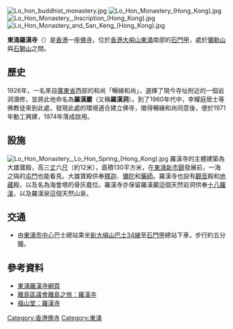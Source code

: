 {{Coord|22.26678|113.92891|type:landmark_region:HK|display=title}}
[[File:Lo_hon_buddhist_monastery.jpg|thumb]]
[[File:Lo_Hon_Monastery_(Hong_Kong).jpg|thumb]]
[[File:Lo_Hon_Monastery,_Inscription_(Hong_Kong).jpg|thumb]]
[[File:Lo_Hon_Monastery_and_San_Keng_(Hong_Kong).jpg|thumb]]

'''東涌羅漢寺'''（{{lang-en|'''Lo Hon Buddhist Monastery'''}}）是[[香港|香港]]一座[[佛寺|佛寺]]，位於[[香港|香港]][[大嶼山|大嶼山]][[東涌_(香港)|東涌]]南部的[[石門甲|石門甲]]，處於[[彌勒山|彌勒山]]與[[石獅山|石獅山]]之間。

==歷史==
1926年，一名來自[[廣東省|廣東省]]西部的和尚「暢緣和尚」，選擇了現今寺址附近的一個岩洞潛修，並將此地命名為'''羅漢巖'''（又稱'''羅漢洞'''）。到了1960年代中，李耀庭居士等佛教徒來到此處，發現此處的環境適合建立佛寺，徵得暢緣和尚同意後，便於1971年動工興建，1974年落成啟用。

==設施==
[[File:Lo_Hon_Monastery,_Lo_Hon_Spring_(Hong_Kong).jpg|thumb]]
羅漢寺的主體建築為大雄寶殿，高三[[丈|丈]]六[[尺|尺]]（約12米），面積130平方米，在[[東涌新市鎮|東涌新市鎮]]發展前，一海之隔的[[屯門|屯門]]也能看見。大雄寶殿供奉[[释迦牟尼|釋迦]]、[[阿弥陀佛|彌陀]]和[[藥師佛|藥師]]。羅漢寺也設有[[觀音|觀音]]殿和[[地藏|地藏]]殿，以及名為海會塔的骨灰龕位。羅漢寺亦保留羅漢巖這個天然岩洞供奉[[十八羅漢|十八羅漢]]，以及羅漢泉這個天然山泉。

==交通==
* 由[[東涌市中心|東涌市中心]]巴士總站乘坐[[新大嶼山巴士34線|新大嶼山巴士34線]]至[[石門甲|石門甲]]總站下車，步行約五分鐘。

==參考資料==
*[http://www.buddhistmansanghall.hk/lohontemple_01/lohontemple_01_01.html 東涌羅漢寺網頁] {{Wayback|url=http://www.buddhistmansanghall.hk/lohontemple_01/lohontemple_01_01.html |date=20150803212239 }}
*[http://www.islandsdc.gov.hk/index.php?action=sight&did=2&sid=10 離島區議會離島之旅：羅漢寺]{{dead link|date=2018年3月 |bot=InternetArchiveBot |fix-attempted=yes }}
*[http://www.fushantang.com/1005b/e2006.html 福山堂：羅漢寺] {{Wayback|url=http://www.fushantang.com/1005b/e2006.html |date=20070113232040 }}

[[Category:香港佛寺|Category:香港佛寺]]
[[Category:東涌|Category:東涌]]